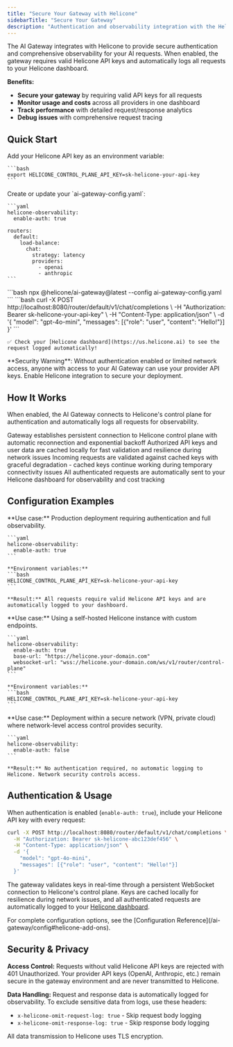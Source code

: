```yaml
---
title: "Secure Your Gateway with Helicone"
sidebarTitle: "Secure Your Gateway"
description: "Authentication and observability integration with the Helicone platform"
---
```


The AI Gateway integrates with Helicone to provide secure authentication and comprehensive observability for your AI requests. When enabled, the gateway requires valid Helicone API keys and automatically logs all requests to your Helicone dashboard.

**Benefits:**
- **Secure your gateway** by requiring valid API keys for all requests
- **Monitor usage and costs** across all providers in one dashboard
- **Track performance** with detailed request/response analytics
- **Debug issues** with comprehensive request tracing

## Quick Start

<Steps>
  <Step title="Set your Helicone API key">
    Add your Helicone API key as an environment variable:

    ```bash
    export HELICONE_CONTROL_PLANE_API_KEY=sk-helicone-your-api-key
    ```
  </Step>
  
  <Step title="Enable Helicone integration">
    Create or update your `ai-gateway-config.yaml`:

    ```yaml
    helicone-observability:
      enable-auth: true
    
    routers:
      default:
        load-balance:
          chat:
            strategy: latency
            providers:
              - openai
              - anthropic
    ```
  </Step>
  
  <Step title="Start the gateway">
    ```bash
    npx @helicone/ai-gateway@latest --config ai-gateway-config.yaml
    ```
  </Step>
  
  <Step title="Test with authentication">
    ```bash
    curl -X POST http://localhost:8080/router/default/v1/chat/completions \
      -H "Authorization: Bearer sk-helicone-your-api-key" \
      -H "Content-Type: application/json" \
      -d '{
        "model": "gpt-4o-mini",
        "messages": [{"role": "user", "content": "Hello!"}]
      }'
    ```
    
    ✅ Check your [Helicone dashboard](https://us.helicone.ai) to see the request logged automatically!
  </Step>
</Steps>

<Note>
  **Security Warning**: Without authentication enabled or limited network access, anyone with access to your AI Gateway can use your provider API keys. Enable Helicone integration to secure your deployment.
</Note>

## How It Works

When enabled, the AI Gateway connects to Helicone's control plane for authentication and automatically logs all requests for observability.

<Steps>
  <Step title="WebSocket Connection">
    Gateway establishes persistent connection to Helicone control plane with automatic reconnection and exponential backoff
  </Step>
  
  <Step title="API Key Sync">
    Authorized API keys and user data are cached locally for fast validation and resilience during network issues
  </Step>
  
  <Step title="Request Validation">
    Incoming requests are validated against cached keys with graceful degradation - cached keys continue working during temporary connectivity issues
  </Step>
  
  <Step title="Automatic Logging">
    All authenticated requests are automatically sent to your Helicone dashboard for observability and cost tracking
  </Step>
</Steps>

## Configuration Examples

<Tabs>
  <Tab title="Production - Secure & Observable">
    **Use case:** Production deployment requiring authentication and full observability.

    ```yaml
    helicone-observability:
      enable-auth: true
    ```
    
    **Environment variables:**
    ```bash
    HELICONE_CONTROL_PLANE_API_KEY=sk-helicone-your-api-key
    ```

    **Result:** All requests require valid Helicone API keys and are automatically logged to your dashboard.
  </Tab>

  <Tab title="Self-Hosted Helicone">
    **Use case:** Using a self-hosted Helicone instance with custom endpoints.

    ```yaml
    helicone-observability:
      enable-auth: true
      base-url: "https://helicone.your-domain.com"
      websocket-url: "wss://helicone.your-domain.com/ws/v1/router/control-plane"
    ```
    
    **Environment variables:**
    ```bash
    HELICONE_CONTROL_PLANE_API_KEY=sk-helicone-your-api-key
    ```
  </Tab>

  <Tab title="Secure Network - Auth Disabled">
    **Use case:** Deployment within a secure network (VPN, private cloud) where network-level access control provides security.

    ```yaml
    helicone-observability:
      enable-auth: false
    ```
    
    **Result:** No authentication required, no automatic logging to Helicone. Network security controls access.
  </Tab>

</Tabs>

## Authentication & Usage

When authentication is enabled (`enable-auth: true`), include your Helicone API key with every request:

```bash
curl -X POST http://localhost:8080/router/default/v1/chat/completions \
  -H "Authorization: Bearer sk-helicone-abc123def456" \
  -H "Content-Type: application/json" \
  -d '{
    "model": "gpt-4o-mini",
    "messages": [{"role": "user", "content": "Hello!"}]
  }'
```

The gateway validates keys in real-time through a persistent WebSocket connection to Helicone's control plane. Keys are cached locally for resilience during network issues, and all authenticated requests are automatically logged to your [Helicone dashboard](https://docs.helicone.ai/observability/overview).

<Note>
  For complete configuration options, see the [Configuration Reference](/ai-gateway/config#helicone-add-ons).
</Note>

## Security & Privacy

**Access Control:** Requests without valid Helicone API keys are rejected with 401 Unauthorized. Your provider API keys (OpenAI, Anthropic, etc.) remain secure in the gateway environment and are never transmitted to Helicone.

**Data Handling:** Request and response data is automatically logged for observability. To exclude sensitive data from logs, use these headers:
- `x-helicone-omit-request-log: true` - Skip request body logging
- `x-helicone-omit-response-log: true` - Skip response body logging

All data transmission to Helicone uses TLS encryption.